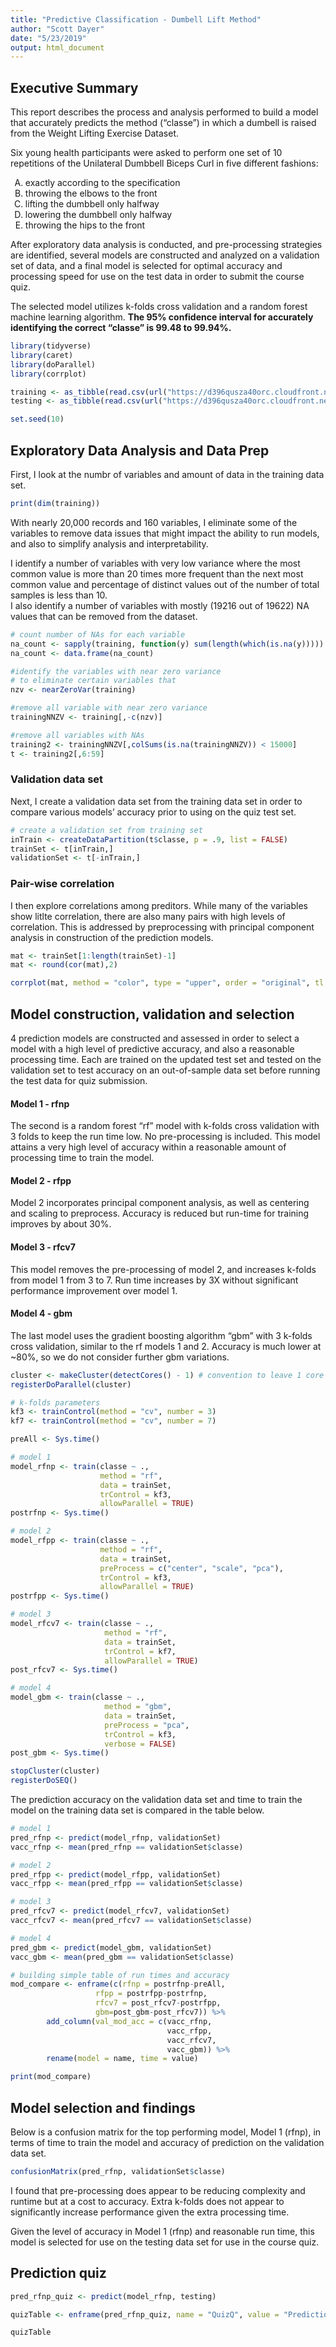 ```yaml
---
title: "Predictive Classification - Dumbell Lift Method"
author: "Scott Dayer"
date: "5/23/2019"
output: html_document
---
```


## Executive Summary

This report describes the process and analysis performed to build a model that accurately predicts the method ("classe") in which a dumbell is raised from the Weight Lifting Exercise Dataset. 

Six young health participants were asked to perform one set of 10 repetitions of the Unilateral Dumbbell Biceps Curl in five different fashions: 

(A) exactly according to the specification  
(B) throwing the elbows to the front  
(C) lifting the dumbbell only halfway  
(D) lowering the dumbbell only halfway 
(E) throwing the hips to the front 

After exploratory data analysis is conducted, and pre-processing strategies are identified, several models are constructed and analyzed on a validation set of data, and a final model is selected for optimal accuracy and processing speed for use on the test data in order to submit the course quiz.  

The selected model utilizes k-folds cross validation and a random forest machine learning algorithm.  **The 95% confidence interval for accurately identifying the correct "classe" is 99.48 to 99.94%.**   

```r

library(tidyverse)
library(caret)
library(doParallel)
library(corrplot)

training <- as_tibble(read.csv(url("https://d396qusza40orc.cloudfront.net/predmachlearn/pml-training.csv")))
testing <- as_tibble(read.csv(url("https://d396qusza40orc.cloudfront.net/predmachlearn/pml-testing.csv")))

set.seed(10)

```

## Exploratory Data Analysis and Data Prep

First, I look at the numbr of variables and amount of data in the training data set.  
```r
print(dim(training))
```
With nearly 20,000 records and 160 variables, I eliminate some of the variables to remove data issues that might impact the ability to run models, and also to simplify analysis and interpretability.  

I identify a number of variables with very low variance where the most common value is more than 20 times more frequent than the next most common value and percentage of distinct values out of the number of total samples is less than 10.  
I also identify a number of variables with mostly (19216 out of 19622) NA values that can be removed from the dataset. 

```r

# count number of NAs for each variable
na_count <- sapply(training, function(y) sum(length(which(is.na(y)))))
na_count <- data.frame(na_count)

#identify the variables with near zero variance
# to eliminate certain variables that 
nzv <- nearZeroVar(training)

#remove all variable with near zero variance
trainingNNZV <- training[,-c(nzv)]

#remove all variables with NAs
training2 <- trainingNNZV[,colSums(is.na(trainingNNZV)) < 15000]
t <- training2[,6:59]
```

### Validation data set

Next, I create a validation data set from the training data set in order to compare various models' accuracy prior to using on the quiz test set.  

```r

# create a validation set from training set
inTrain <- createDataPartition(t$classe, p = .9, list = FALSE)
trainSet <- t[inTrain,]
validationSet <- t[-inTrain,]
```

### Pair-wise correlation 

I then explore correlations among preditors. While many of the variables show litlte correlation, there are also many pairs with high levels of correlation.  This is addressed by preprocessing with principal component analysis in construction of the prediction models. 

```r
mat <- trainSet[1:length(trainSet)-1]
mat <- round(cor(mat),2)

corrplot(mat, method = "color", type = "upper", order = "original", tl.cex = .65)

```

## Model construction, validation and selection

4 prediction models are constructed and assessed in order to select a model with a high level of predictive accuracy, and also a reasonable processing time.  Each are trained on the updated test set and tested on the validation set to test accuracy on an out-of-sample data set before running the test data for quiz submission.  

#### Model 1 - rfnp

The second is a random forest "rf" model with k-folds cross validation with 3 folds to keep the run time low.  No pre-processing is included.  This model attains a very high level of accuracy within a reasonable amount of processing time to train the model. 

#### Model 2 - rfpp

Model 2 incorporates principal component analysis, as well as centering and scaling to preprocess.  Accuracy is reduced but run-time for training improves by about 30%.    

#### Model 3 - rfcv7 

This model removes the pre-processing of model 2, and increases k-folds from model 1 from 3 to 7.  Run time increases by 3X without significant performance improvement over model 1.  

#### Model 4 - gbm 

The last model uses the gradient boosting algorithm "gbm" with 3 k-folds cross validation, similar to the rf models 1 and 2.  Accuracy is much lower at ~80%, so we do not consider further gbm variations.

```r
 
cluster <- makeCluster(detectCores() - 1) # convention to leave 1 core for OS
registerDoParallel(cluster)

# k-folds parameters
kf3 <- trainControl(method = "cv", number = 3)
kf7 <- trainControl(method = "cv", number = 7)

preAll <- Sys.time()

# model 1
model_rfnp <- train(classe ~ ., 
                    method = "rf", 
                    data = trainSet,
                    trControl = kf3, 
                    allowParallel = TRUE)
postrfnp <- Sys.time()

# model 2
model_rfpp <- train(classe ~ ., 
                    method = "rf", 
                    data = trainSet,
                    preProcess = c("center", "scale", "pca"), 
                    trControl = kf3, 
                    allowParallel = TRUE)
postrfpp <- Sys.time()

# model 3
model_rfcv7 <- train(classe ~ ., 
                     method = "rf", 
                     data = trainSet,
                     trControl = kf7, 
                     allowParallel = TRUE)
post_rfcv7 <- Sys.time()

# model 4
model_gbm <- train(classe ~ ., 
                     method = "gbm", 
                     data = trainSet, 
                     preProcess = "pca",
                     trControl = kf3, 
                     verbose = FALSE)
post_gbm <- Sys.time()

stopCluster(cluster)
registerDoSEQ() 

```

The prediction accuracy on the validation data set and time to train the model on the training data set is compared in the table below. 

```r
# model 1
pred_rfnp <- predict(model_rfnp, validationSet)
vacc_rfnp <- mean(pred_rfnp == validationSet$classe)

# model 2
pred_rfpp <- predict(model_rfpp, validationSet)
vacc_rfpp <- mean(pred_rfpp == validationSet$classe)

# model 3
pred_rfcv7 <- predict(model_rfcv7, validationSet)
vacc_rfcv7 <- mean(pred_rfcv7 == validationSet$classe)

# model 4
pred_gbm <- predict(model_gbm, validationSet)
vacc_gbm <- mean(pred_gbm == validationSet$classe)

# building simple table of run times and accuracy
mod_compare <- enframe(c(rfnp = postrfnp-preAll,
                   rfpp = postrfpp-postrfnp, 
                   rfcv7 = post_rfcv7-postrfpp,
                   gbm=post_gbm-post_rfcv7)) %>%
        add_column(val_mod_acc = c(vacc_rfnp, 
                                   vacc_rfpp, 
                                   vacc_rfcv7, 
                                   vacc_gbm)) %>%
        rename(model = name, time = value)

print(mod_compare)

```

## Model selection and findings

Below is a confusion matrix for the top performing model, Model 1 (rfnp), in terms of time to train the model and accuracy of prediction on the validation data set.  

```r

confusionMatrix(pred_rfnp, validationSet$classe)

```

I found that pre-processing does appear to be reducing complexity and runtime but at a cost to accuracy.  Extra k-folds does not appear to significantly increase performance given the extra processing time.  

Given the level of accuracy in Model 1 (rfnp) and reasonable run time, this model is selected for use on the testing data set for use in the course quiz.

## Prediction quiz

```r

pred_rfnp_quiz <- predict(model_rfnp, testing)

quizTable <- enframe(pred_rfnp_quiz, name = "QuizQ", value = "Prediction")

quizTable

```
